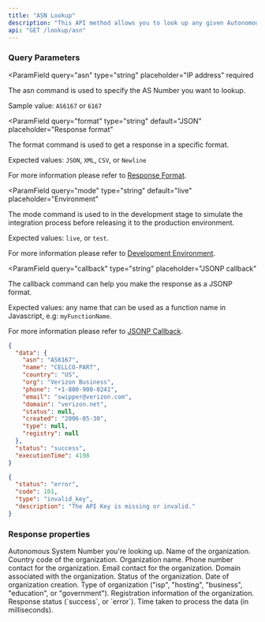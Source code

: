 ```yaml
---
title: "ASN Lookup"
description: "This API method allows you to look up any given Autonomous System Number (ASN) and retrieve comprehensive data associated with it.\n\nThe information returned includes the ASN name, organization name, country, associated domain, contact email, phone number, and more. This functionality is essential for network analysis, troubleshooting, and understanding the infrastructure behind IP addresses."
api: "GET /lookup/asn"
---
```


### Query Parameters

<ParamField
  query="asn"
  type="string"
  placeholder="IP address"
  required
>
  The asn command is used to specify the AS Number you want to lookup.

Sample value: `AS6167` or `6167`

</ParamField>

<ParamField
  query="format"
  type="string"
  default="JSON"
  placeholder="Response format"
>
  The format command is used to get a response in a specific format.

Expected values: `JSON`, `XML`, `CSV`, or `Newline`

For more information please refer to [Response Format](/options/response-format).

</ParamField>

<ParamField
  query="mode"
  type="string"
  default="live"
  placeholder="Environment"
>
  The mode command is used to in the development stage to simulate the integration process before releasing it to the production environment.

Expected values: `live`, or `test`.

For more information please refer to [Development Environment](/options/development-environment).

</ParamField>

<ParamField
  query="callback"
  type="string"
  placeholder="JSONP callback"
>
  The callback command can help you make the response as a JSONP format.

Expected values: any name that can be used as a function name in Javascript, e.g: `myFunctionName`.

For more information please refer to [JSONP Callback](/options/jsonp-callback).

</ParamField>

<ResponseExample>

```json Success
{
  "data": {
    "asn": "AS6167",
    "name": "CELLCO-PART",
    "country": "US",
    "org": "Verizon Business",
    "phone": "+1-800-900-0241",
    "email": "swipper@verizon.com",
    "domain": "verizon.net",
    "status": null,
    "created": "2006-05-30",
    "type": null,
    "registry": null
  },
  "status": "success",
  "executionTime": 4198
}
```

```json Error
{
  "status": "error",
  "code": 101,
  "type": "invalid_key",
  "description": "The API Key is missing or invalid."
}
```

</ResponseExample>

### Response properties

<ResponseField name="data" type="object" required>
  <Expandable title="properties" defaultOpen={true}>
    <ResponseField name="asn" type="string" required>
      Autonomous System Number you're looking up.
    </ResponseField>
    <ResponseField name="name" type="string" required>
      Name of the organization.
    </ResponseField>
    <ResponseField name="country" type="string" required>
      Country code of the organization.
    </ResponseField>
    <ResponseField name="org" type="string" required>
      Organization name.
    </ResponseField>
    <ResponseField name="phone" type="string" required>
      Phone number contact for the organization.
    </ResponseField>
    <ResponseField name="email" type="string" required>
      Email contact for the organization.
    </ResponseField>
    <ResponseField name="domain" type="string" required>
      Domain associated with the organization.
    </ResponseField>
    <ResponseField name="status" type="string" required>
      Status of the organization.
    </ResponseField>
    <ResponseField name="created" type="string" required>
      Date of organization creation.
    </ResponseField>
    <ResponseField name="type" type="string" required>
      Type of organization ("isp", "hosting", "business", "education", or
      "government").
    </ResponseField>
    <ResponseField name="registry" type="string" required>
      Registration information of the organization.
    </ResponseField>
  </Expandable>
</ResponseField>
<ResponseField name="status" type="string" required>
  Response status (`success`, or `error`).
</ResponseField>
<ResponseField name="executionTime" type="integer" required>
  Time taken to process the data (in milliseconds).
</ResponseField>
